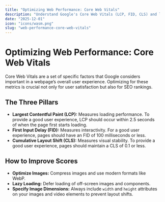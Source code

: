```yaml
---
title: "Optimizing Web Performance: Core Web Vitals"
description: "Understand Google's Core Web Vitals (LCP, FID, CLS) and learn practical tips to improve your site's loading performance, interactivity, and visual stability."
date: "2025-12-01"
icon: "icons/wasm.png"
slug: "web-performance-core-web-vitals"
---
```


# Optimizing Web Performance: Core Web Vitals

Core Web Vitals are a set of specific factors that Google considers important in a webpage’s overall user experience. Optimizing for these metrics is crucial not only for user satisfaction but also for SEO rankings.

## The Three Pillars
- **Largest Contentful Paint (LCP):** Measures loading performance. To provide a good user experience, LCP should occur within 2.5 seconds of when the page first starts loading.
- **First Input Delay (FID):** Measures interactivity. For a good user experience, pages should have an FID of 100 milliseconds or less.
- **Cumulative Layout Shift (CLS):** Measures visual stability. To provide a good user experience, pages should maintain a CLS of 0.1 or less.

## How to Improve Scores
- **Optimize Images:** Compress images and use modern formats like WebP.
- **Lazy Loading:** Defer loading of off-screen images and components.
- **Specify Image Dimensions:** Always include `width` and `height` attributes on your images and video elements to prevent layout shifts.

